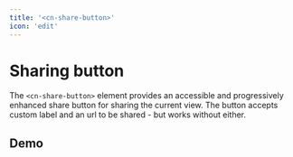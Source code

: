 ```yaml
---
title: '<cn-share-button>'
icon: 'edit'
---
```

# Sharing button

The `<cn-share-button>` element provides an accessible and progressively enhanced share button for sharing the
current view. The button accepts custom label and an url to be shared - but works without either.

## Demo

<div class="toolbar">
  <div class="dark p-2 surface">
    <cn-share-button label="A Label"></cn-share-button>
  </div>
  <div class="surface light p-2">
    <cn-share-button noun="fox"></cn-share-button>
  </div>
</div>